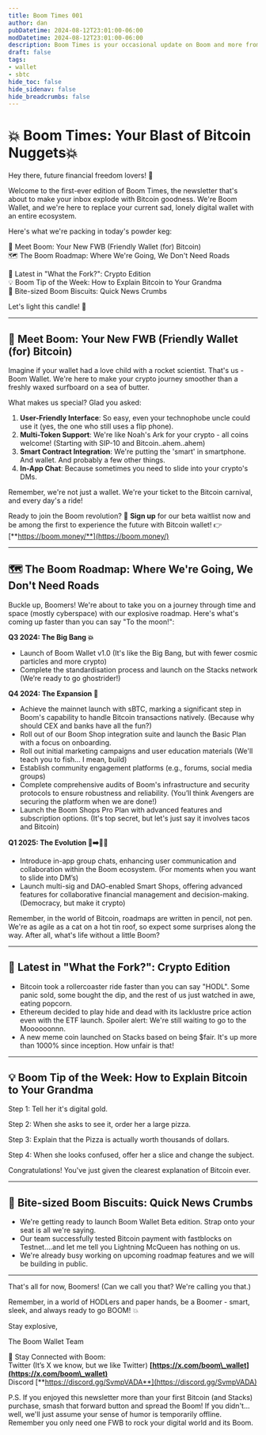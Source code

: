 ```yaml
---
title: Boom Times 001
author: dan
pubDatetime: 2024-08-12T23:01:00-06:00
modDatetime: 2024-08-12T23:01:00-06:00
description: Boom Times is your occasional update on Boom and more from the Boom team.
draft: false
tags:
- wallet
- sbtc
hide_toc: false 
hide_sidenav: false
hide_breadcrumbs: false
---
```


# **💥 Boom Times: Your Blast of Bitcoin Nuggets💥**

Hey there, future financial freedom lovers\! 👋

Welcome to the first-ever edition of Boom Times, the newsletter that's about to make your inbox explode with Bitcoin goodness. We're Boom Wallet, and we're here to replace your current sad, lonely digital wallet with an entire ecosystem.

Here's what we're packing in today's powder keg:

🎉 Meet Boom: Your New FWB (Friendly Wallet (for) Bitcoin)   
🗺️ The Boom Roadmap: Where We're Going, We Don't Need Roads

🚀 Latest in "What the Fork?": Crypto Edition   
💡 Boom Tip of the Week: How to Explain Bitcoin to Your Grandma   
🍪 Bite-sized Boom Biscuits: Quick News Crumbs

Let's light this candle\! 🧨

---

## **🎉 Meet Boom: Your New FWB (Friendly Wallet (for) Bitcoin)**

Imagine if your wallet had a love child with a rocket scientist. That's us \- Boom Wallet. We're here to make your crypto journey smoother than a freshly waxed surfboard on a sea of butter.

What makes us special? Glad you asked:

1. **User-Friendly Interface**: So easy, even your technophobe uncle could use it (yes, the one who still uses a flip phone).  
2. **Multi-Token Support**: We're like Noah's Ark for your crypto \- all coins welcome\! (Starting with SIP-10 and Bitcoin..ahem..ahem)  
3. **Smart Contract Integration**: We're putting the 'smart' in smartphone. And wallet. And probably a few other things.  
4. **In-App Chat**: Because sometimes you need to slide into your crypto's DMs.

Remember, we're not just a wallet. We're your ticket to the Bitcoin carnival, and every day's a ride\!

Ready to join the Boom revolution? 🚀 **Sign up** for our beta waitlist now and be among the first to experience the future with Bitcoin wallet\! 👉 [**https://boom.money/**](https://boom.money/)

---

## **🗺️ The Boom Roadmap: Where We're Going, We Don't Need Roads**

Buckle up, Boomers\! We're about to take you on a journey through time and space (mostly cyberspace) with our explosive roadmap. Here's what's coming up faster than you can say "To the moon\!":

**Q3 2024: The Big Bang 💥**

* Launch of Boom Wallet v1.0 (It's like the Big Bang, but with fewer cosmic particles and more crypto)  
* Complete the standardisation process and launch on the Stacks network (We’re ready to go ghostrider\!)

**Q4 2024: The Expansion 🌌**

* Achieve the mainnet launch with sBTC, marking a significant step in Boom's capability to handle Bitcoin transactions natively. (Because why should CEX and banks have all the fun?)  
* Roll out of our Boom Shop integration suite  and launch the Basic Plan with a focus on onboarding.  
* Roll out initial marketing campaigns and user education materials (We'll teach you to fish... I mean, build)  
* Establish community engagement platforms (e.g., forums, social media groups)  
* Complete comprehensive audits of Boom's infrastructure and security protocols to ensure robustness and reliability. (You’ll think Avengers are securing the platform when we are done\!)  
* Launch the Boom Shops Pro Plan with advanced features and subscription options. (It's top secret, but let's just say it involves tacos and Bitcoin)

**Q1 2025: The Evolution 🐒➡️👨‍🚀**

* Introduce in-app group chats, enhancing user communication and collaboration within the Boom ecosystem. (For moments when you want to slide into DM’s)  
* Launch multi-sig and DAO-enabled Smart Shops, offering advanced features for collaborative financial management and decision-making. (Democracy, but make it crypto)

Remember, in the world of Bitcoin, roadmaps are written in pencil, not pen. We're as agile as a cat on a hot tin roof, so expect some surprises along the way. After all, what's life without a little Boom?

---

## **🚀 Latest in "What the Fork?": Crypto Edition**

* Bitcoin took a rollercoaster ride faster than you can say "HODL". Some panic sold, some bought the dip, and the rest of us just watched in awe, eating popcorn.  
* Ethereum decided to play hide and dead with its lacklustre price action even with the ETF launch. Spoiler alert: We're still waiting to go to the Moooooonnn.  
* A new meme coin launched on Stacks based on being $fair. It's up more than 1000% since inception. How unfair is that\!

---

## **💡 Boom Tip of the Week: How to Explain Bitcoin to Your Grandma**

Step 1: Tell her it's digital gold. 

Step 2: When she asks to see it, order her a large pizza. 

Step 3: Explain that the Pizza is actually worth thousands of dollars. 

Step 4: When she looks confused, offer her a slice and change the subject.

Congratulations\! You've just given the clearest explanation of Bitcoin ever.

---

## **🍪 Bite-sized Boom Biscuits: Quick News Crumbs**

* We're getting ready to launch Boom Wallet Beta edition. Strap onto your seat is all we're saying.  
* Our team successfully tested Bitcoin payment with fastblocks on Testnet….and let me tell you Lightning McQueen has nothing on us.  
* We're already busy working on upcoming roadmap features and we will be building in public. 

---

That's all for now, Boomers\! (Can we call you that? We're calling you that.)

Remember, in a world of HODLers and paper hands, be a Boomer \- smart, sleek, and always ready to go BOOM\! 💥

Stay explosive,

The Boom Wallet Team

🔗 Stay Connected with Boom:   
Twitter (It’s X we know, but we like Twitter) **[https://x.com/boom\_wallet](https://x.com/boom\_wallet)**    
Discord [**https://discord.gg/SvmpVADA**](https://discord.gg/SvmpVADA) 

P.S. If you enjoyed this newsletter more than your first Bitcoin (and Stacks) purchase, smash that forward button and spread the Boom\! If you didn't... well, we'll just assume your sense of humor is temporarily offline. Remember you only need one FWB to rock your digital world and its Boom.
